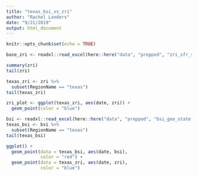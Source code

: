 ```yaml
---
title: "texas_bsi_vs_zri"
author: "Rachel Landers"
date: "9/21/2019"
output: html_document
---
```


```r
knitr::opts_chunk$set(echo = TRUE)
```
```r
base_zri <- readxl::read_excel(here::here("data", "prepped", "zri_sfr_state.xlsx"))
```
```r
summary(zri)
tail(zri)
```
```r
texas_zri <- zri %>%  
  subset(RegionName == "texas")
tail(texas_zri)
```

```r
zri_plot <- ggplot(texas_zri, aes(date, zri)) +
  geom_point(color = "blue")
```

```r
bsi <- readxl::read_excel(here::here("data", "prepped", "bsi_geo_state.xlsx"))
texas_bsi <- bsi %>%  
  subset(RegionName == "texas")
tail(texas_bsi)
```
```r
ggplot() +
  geom_point(data = texas_bsi, aes(date, bsi),
             color = "red") +
  geom_point(data = texas_zri, aes(date, zri),
             color = "blue")
```

